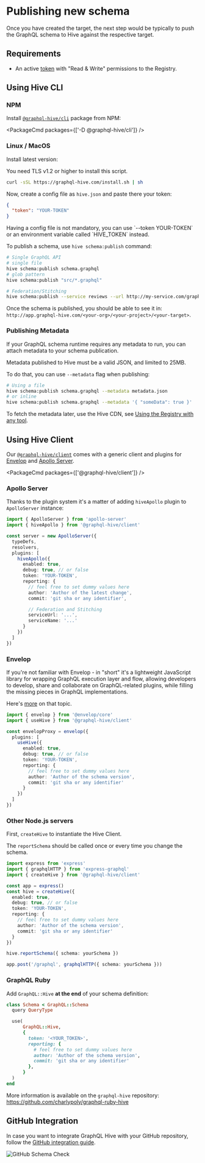 
# Publishing new schema

Once you have created the target, the next step would be typically to push the GraphQL schema to
Hive against the respective target.

## Requirements

- An active [token](./tokens) with "Read & Write" permissions to the Registry.

## Using Hive CLI

### NPM

Install [`@graphql-hive/cli`](https://www.npmjs.com/package/@graphql-hive/cli) package from NPM:

<PackageCmd packages={['-D @graphql-hive/cli']} />

### Linux / MacOS

Install latest version:

<Callout type="warning">You need TLS v1.2 or higher to install this script.</Callout>

```bash
curl -sSL https://graphql-hive.com/install.sh | sh
```

Now, create a config file as `hive.json` and paste there your token:

```json
{
  "token": "YOUR-TOKEN"
}
```

<Callout>
  Having a config file is not mandatory, you can use `--token YOUR-TOKEN` or an environment variable
  called `HIVE_TOKEN` instead.
</Callout>

To publish a schema, use `hive schema:publish` command:

```bash
# Single GraphQL API
# single file
hive schema:publish schema.graphql
# glob pattern
hive schema:publish "src/*.graphql"

# Federation/Stitching
hive schema:publish --service reviews --url http://my-service.com/graphql schema.graphql
```

Once the schema is published, you should be able to see it in:
`http://app.graphql-hive.com/<your-org>/<your-project>/<your-target>`.

### Publishing Metadata

If your GraphQL schema runtime requires any metadata to run, you can attach metadata to your schema
publication.

Metadata published to Hive must be a valid JSON, and limited to 25MB.

To do that, you can use `--metadata` flag when publishing:

```bash
# Using a file
hive schema:publish schema.graphql --metadata metadata.json
# or inline
hive schema:publish schema.graphql --metadata '{ "someData": true }'
```

To fetch the metadata later, use the Hive CDN, see
[Using the Registry with any tool](./registry-usage#other-tools).

## Using Hive Client

Our [`@graphql-hive/client`](https://www.npmjs.com/package/@graphql-hive/client) comes with a
generic client and plugins for [Envelop](https://envelop.dev) and
[Apollo Server](https://github.com/apollographql/apollo-server).

<PackageCmd packages={['@graphql-hive/client']} />

### Apollo Server

Thanks to the plugin system it's a matter of adding `hiveApollo` plugin to `ApolloServer` instance:

```typescript
import { ApolloServer } from 'apollo-server'
import { hiveApollo } from '@graphql-hive/client'

const server = new ApolloServer({
  typeDefs,
  resolvers,
  plugins: [
    hiveApollo({
      enabled: true,
      debug: true, // or false
      token: 'YOUR-TOKEN',
      reporting: {
        // feel free to set dummy values here
        author: 'Author of the latest change',
        commit: 'git sha or any identifier',

        // Federation and Stitching
        serviceUrl: '...',
        serviceName: '...'
      }
    })
  ]
})
```

### Envelop

If you're not familiar with Envelop - in "short" it's a lightweight JavaScript library for wrapping
GraphQL execution layer and flow, allowing developers to develop, share and collaborate on
GraphQL-related plugins, while filling the missing pieces in GraphQL implementations.

Here's [more](https://www.envelop.dev/docs) on that topic.

```typescript
import { envelop } from '@envelop/core'
import { useHive } from '@graphql-hive/client'

const envelopProxy = envelop({
  plugins: [
    useHive({
      enabled: true,
      debug: true, // or false
      token: 'YOUR-TOKEN',
      reporting: {
        // feel free to set dummy values here
        author: 'Author of the schema version',
        commit: 'git sha or any identifier'
      }
    })
  ]
})
```

### Other Node.js servers

First, `createHive` to instantiate the Hive Client.

The `reportSchema` should be called once or every time you change the schema.

```typescript
import express from 'express'
import { graphqlHTTP } from 'express-graphql'
import { createHive } from '@graphql-hive/client'

const app = express()
const hive = createHive({
  enabled: true,
  debug: true, // or false
  token: 'YOUR-TOKEN',
  reporting: {
    // feel free to set dummy values here
    author: 'Author of the schema version',
    commit: 'git sha or any identifier'
  }
})

hive.reportSchema({ schema: yourSchema })

app.post('/graphql', graphqlHTTP({ schema: yourSchema }))
```

### GraphQL Ruby

Add `GraphQL::Hive` **at the end** of your schema definition:

```ruby
class Schema < GraphQL::Schema
  query QueryType

  use(
      GraphQL::Hive,
      {
        token: '<YOUR_TOKEN>',
        reporting: {
          # feel free to set dummy values here
          author: 'Author of the schema version',
          commit: 'git sha or any identifier'
        },
      }
  )
end

```

More information is available on the `graphql-hive` repository:
https://github.com/charlypoly/graphql-ruby-hive

## GitHub Integration

In case you want to integrate GraphQL Hive with your GitHub repository, follow the
[GitHub integration guide](./integrations#github).

![GitHub Schema Check](/github-schema-check.png)
